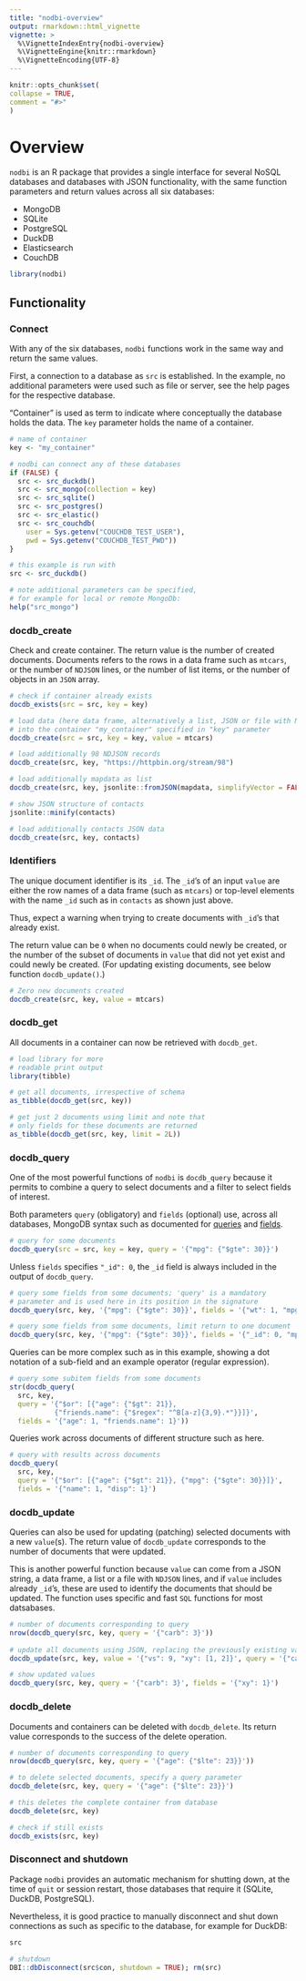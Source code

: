 ```yaml
---
title: "nodbi-overview"
output: rmarkdown::html_vignette
vignette: >
  %\VignetteIndexEntry{nodbi-overview}
  %\VignetteEngine{knitr::rmarkdown}
  %\VignetteEncoding{UTF-8}
---
```

  
```r
knitr::opts_chunk$set(
collapse = TRUE,
comment = "#>"
)
```

# Overview

`nodbi` is an R package that provides a single interface for several NoSQL databases and databases with JSON functionality, with the same function parameters and return values across all six databases: 

- MongoDB 
- SQLite 
- PostgreSQL 
- DuckDB 
- Elasticsearch 
- CouchDB 

```r
library(nodbi)
```

## Functionality

### Connect

With any of the six databases, `nodbi` functions work in the same way and return the same values. 

First, a connection to a database as `src` is established. In the example, no additional parameters were used such as file or server, see the help pages for the respective database. 

"Container" is used as term to indicate where conceptually the database holds the data. The `key` parameter holds the name of a container. 

```r
# name of container
key <- "my_container"

# nodbi can connect any of these databases
if (FALSE) {
  src <- src_duckdb()
  src <- src_mongo(collection = key)
  src <- src_sqlite()
  src <- src_postgres()
  src <- src_elastic()
  src <- src_couchdb(
    user = Sys.getenv("COUCHDB_TEST_USER"), 
    pwd = Sys.getenv("COUCHDB_TEST_PWD"))
}

# this example is run with
src <- src_duckdb()

# note additional parameters can be specified,
# for example for local or remote MongoDb:
help("src_mongo")
```

### docdb_create

Check and create container. The return value is the number of created documents. Documents refers to the rows in a data frame such as `mtcars`, or the number of `NDJSON` lines, or the number of list items, or the number of objects in an `JSON` array. 

```r
# check if container already exists
docdb_exists(src = src, key = key)

# load data (here data frame, alternatively a list, JSON or file with NSJSON)
# into the container "my_container" specified in "key" parameter
docdb_create(src = src, key = key, value = mtcars)

# load additionally 98 NDJSON records
docdb_create(src, key, "https://httpbin.org/stream/98")

# load additionally mapdata as list
docdb_create(src, key, jsonlite::fromJSON(mapdata, simplifyVector = FALSE))

# show JSON structure of contacts
jsonlite::minify(contacts) 

# load additionally contacts JSON data
docdb_create(src, key, contacts)
```

### Identifiers

The unique document identifier is its `_id`. The `_id`'s of an input `value` are either the row names of a data frame (such as `mtcars`) or top-level elements with the name `_id` such as in `contacts` as shown just above. 

Thus, expect a warning when trying to create documents with `_id`'s that already exist. 

The return value can be `0` when no documents could newly be created, or the number of the subset of documents in `value` that did not yet exist and could newly be created. (For updating existing documents, see below function `docdb_update()`.) 

```r
# Zero new documents created
docdb_create(src, key, value = mtcars)
```

### docdb_get

All documents in a container can now be retrieved with `docdb_get`. 

```r
# load library for more 
# readable print output
library(tibble)

# get all documents, irrespective of schema
as_tibble(docdb_get(src, key))

# get just 2 documents using limit and note that
# only fields for these documents are returned
as_tibble(docdb_get(src, key, limit = 2L))
```

### docdb_query

One of the most powerful functions of `nodbi` is `docdb_query` because it permits to combine a query to select documents and a filter to select fields of interest. 

Both parameters `query` (obligatory) and `fields` (optional) use, across all databases, MongoDB syntax such as documented for [queries](https://www.mongodb.com/docs/manual/crud/) and [fields](https://www.mongodb.com/docs/manual/tutorial/project-fields-from-query-results/). 

```r
# query for some documents
docdb_query(src = src, key = key, query = '{"mpg": {"$gte": 30}}')
```

Unless `fields` specifies `"_id": 0`, the `_id` field is always included in the output of `docdb_query`.

```r
# query some fields from some documents; 'query' is a mandatory 
# parameter and is used here in its position in the signature
docdb_query(src, key, '{"mpg": {"$gte": 30}}', fields = '{"wt": 1, "mpg": 1}')
```


```r
# query some fields from some documents, limit return to one document
docdb_query(src, key, '{"mpg": {"$gte": 30}}', fields = '{"_id": 0, "mpg": 1}', limit = 1L)
```

Queries can be more complex such as in this example, showing a dot notation of a sub-field and an example operator (regular expression). 

```r
# query some subitem fields from some documents
str(docdb_query(
  src, key, 
  query = '{"$or": [{"age": {"$gt": 21}}, 
           {"friends.name": {"$regex": "^B[a-z]{3,9}.*"}}]}', 
  fields = '{"age": 1, "friends.name": 1}'))
```

Queries work across documents of different structure such as here. 

```r
# query with results across documents
docdb_query(
  src, key, 
  query = '{"$or": [{"age": {"$gt": 21}}, {"mpg": {"$gte": 30}}]}', 
  fields = '{"name": 1, "disp": 1}')
```

### docdb_update

Queries can also be used for updating (patching) selected documents with a new `value`(s). The return value of `docdb_update` corresponds to the number of documents that were updated. 

This is another powerful function because  `value` can come from a JSON string, a data frame, a list or a file with `NDJSON` lines, and if `value` includes already `_id`'s, these are used to identify the documents that should be updated. The function uses specific and fast `SQL` functions for most datsabases. 

```r
# number of documents corresponding to query
nrow(docdb_query(src, key, query = '{"carb": 3}'))
 
# update all documents using JSON, replacing the previously existing values
docdb_update(src, key, value = '{"vs": 9, "xy": [1, 2]}', query = '{"carb": 3}')

# show updated values 
docdb_query(src, key, query = '{"carb": 3}', fields = '{"xy": 1}')
```

### docdb_delete

Documents and containers can be deleted with `docdb_delete`. Its return value corresponds to the success of the delete operation. 

```r
# number of documents corresponding to query
nrow(docdb_query(src, key, query = '{"age": {"$lte": 23}}'))

# to delete selected documents, specify a query parameter
docdb_delete(src, key, query = '{"age": {"$lte": 23}}')

# this deletes the complete container from database
docdb_delete(src, key)

# check if still exists
docdb_exists(src, key)
```

### Disconnect and shutdown

Package `nodbi` provides an automatic mechanism for shutting down, at the time of `quit` or session restart, those databases that require it (SQLite, DuckDB, PostgreSQL). 

Nevertheless, it is good practice to manually disconnect and shut down connections as such as specific to the database, for example for DuckDB:  

```r
src

# shutdown
DBI::dbDisconnect(src$con, shutdown = TRUE); rm(src)
```
